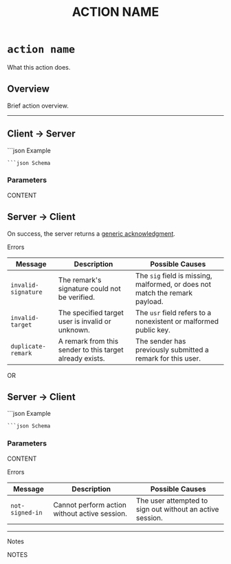 ﻿---
title: "ACTION NAME"
---

# `action name`

What this action does.

## Overview

Brief action overview.

---

## Client → Server

<CodeGroup>
```json Example

```
```json Schema

```
</CodeGroup>

### Parameters

<ParamField body="NAME" type="TYPE" required>
    CONTENT
</ParamField>

## Server → Client

On success, the server returns a [generic acknowledgment](/protocol/targets/generic-ack.mdx).

<Danger>Errors</Danger>

| Message             | Description                                              | Possible Causes                                                              |
|---------------------|----------------------------------------------------------|------------------------------------------------------------------------------|
| `invalid-signature` | The remark's signature could not be verified.            | The `sig` field is missing, malformed, or does not match the remark payload. |
| `invalid-target`    | The specified target user is invalid or unknown.         | The `usr` field refers to a nonexistent or malformed public key.             |
| `duplicate-remark`  | A remark from this sender to this target already exists. | The sender has previously submitted a remark for this user.                  |






OR




## Server → Client

<CodeGroup>
```json Example

```
```json Schema

```
</CodeGroup>

### Parameters

<ParamField body="NAME" type="TYPE" required>
    CONTENT
</ParamField>


<Danger>Errors</Danger>

| Message         | Description                                   | Possible Causes                                           |
|-----------------|-----------------------------------------------|-----------------------------------------------------------|
| `not-signed-in` | Cannot perform action without active session. | The user attempted to sign out without an active session. |

---

<Note>Notes</Note>

NOTES
